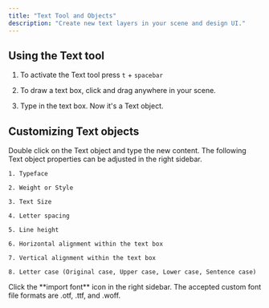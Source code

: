 ```yaml
---
title: "Text Tool and Objects"
description: "Create new text layers in your scene and design UI."
---
```


## Using the Text tool

1. To activate the Text tool press `t` + `spacebar`

2. To draw a text box, click and drag anywhere in your scene.

3. Type in the text box. Now it's a Text object.

## Customizing Text objects

<AccordionGroup>
  <Accordion title="Editing contents of a Text object" defaultOpen={false}>
    Double click on the Text object and type the new content.
  </Accordion>

  <Accordion title="Adjusting Text object properties" defaultOpen={false}>
    The following Text object properties can be adjusted in the right sidebar.

    1. Typeface

    2. Weight or Style

    3. Text Size

    4. Letter spacing

    5. Line height

    6. Horizontal alignment within the text box

    7. Vertical alignment within the text box

    8. Letter case (Original case, Upper case, Lower case, Sentence case)
  </Accordion>

  <Accordion title="Uploading custom fonts" defaultOpen={false}>
    Click the **import font** icon in the right sidebar. The accepted custom font file formats are .otf, .ttf, and .woff.
  </Accordion>
</AccordionGroup>